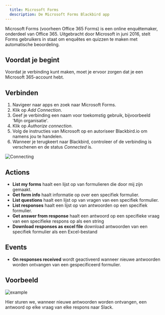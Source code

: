 ```yaml
---
  title: Microsoft Forms
  description: De Microsoft Forms Blackbird app
---
```


<LinkCard title="View on Github" target="_blank" href="https://github.com/bb-io/MicrosoftForms" icon="github" />

Microsoft Forms (voorheen Office 365 Forms) is een online enquêtemaker, onderdeel van Office 365. Uitgebracht door Microsoft in juni 2016, stelt Forms gebruikers in staat om enquêtes en quizzen te maken met automatische beoordeling.

## Voordat je begint

Voordat je verbinding kunt maken, moet je ervoor zorgen dat je een Microsoft 365-account hebt.

## Verbinden

1. Navigeer naar apps en zoek naar Microsoft Forms.
2. Klik op _Add Connection_.
3. Geef je verbinding een naam voor toekomstig gebruik, bijvoorbeeld 'Mijn organisatie'.
4. Klik op _Authorize connection_.
5. Volg de instructies van Microsoft op en autoriseer Blackbird.io om namens jou te handelen.
6. Wanneer je terugkeert naar Blackbird, controleer of de verbinding is verschenen en de status _Connected_ is.

![Connecting](https://raw.githubusercontent.com/bb-io/MicrosoftForms/main/image/README/connecting.png)

## Actions

- **List my forms** haalt een lijst op van formulieren die door mij zijn gemaakt.
- **Get form info** haalt informatie op over een specifiek formulier.
- **List questions** haalt een lijst op van vragen van een specifiek formulier.
- **List responses** haalt een lijst op van antwoorden op een specifiek formulier.
- **Get answer from response** haalt een antwoord op een specifieke vraag van een specifieke respons op als een string
- **Download responses as excel file** download antwoorden van een specifiek formulier als een Excel-bestand

## Events

- **On responses received** wordt geactiveerd wanneer nieuwe antwoorden worden ontvangen van een gespecificeerd formulier.

## Voorbeeld

![example](https://raw.githubusercontent.com/bb-io/MicrosoftForms/main/image/README/example.png)

Hier sturen we, wanneer nieuwe antwoorden worden ontvangen, een antwoord op elke vraag van elke respons naar Slack.